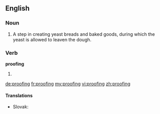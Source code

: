 ==English==

===Noun===
{{wikipedia|proofing (baking technique)}}
{{en-noun|-}}

# A step in creating yeast breads and baked goods, during which the yeast is allowed to leaven the dough.

===Verb===
'''proofing'''

# {{present participle of|proof}}

[[de:proofing]]
[[fr:proofing]]
[[my:proofing]]
[[vi:proofing]]
[[zh:proofing]]

====Translations====
{{trans-top|to leaven the dough}}
* Slovak: {{t-|sk|kysnutie}}
{{trans-bottom}}